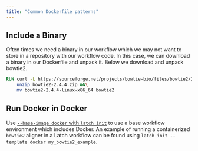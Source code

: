 ```yaml
---
title: "Common Dockerfile patterns"
---
```


## Include a Binary

Often times we need a binary in our workflow which we may not want to store in a repository with our workflow code. In this case, we can download a binary in our Dockerfile and unpack it. Below we download and unpack bowtie2.

```Dockerfile
RUN curl -L https://sourceforge.net/projects/bowtie-bio/files/bowtie2/2.4.4/bowtie2-2.4.4-linux-x86_64.zip/download -o bowtie2-2.4.4.zip &&\
    unzip bowtie2-2.4.4.zip &&\
    mv bowtie2-2.4.4-linux-x86_64 bowtie2
```

## Run Docker in Docker

Use [`--base-image docker` with `latch init`](../../subcommands.md##latch-init) to use a base workflow environment which includes Docker. An example of running a containerized `bowtie2` aligner in a Latch workflow can be found using `latch init --template docker my_bowtie2_example`.
